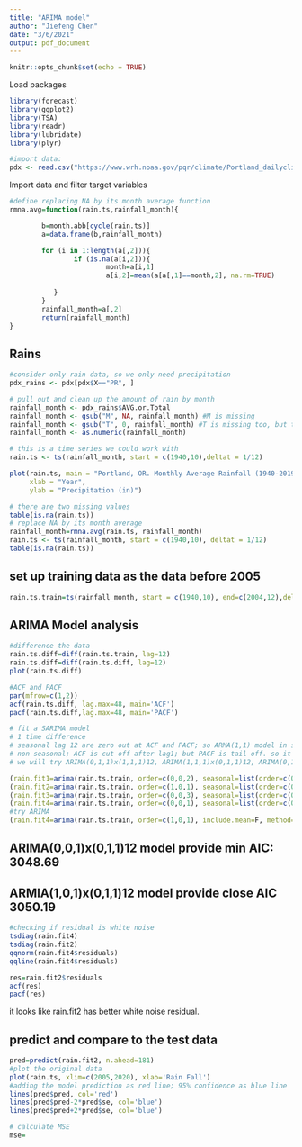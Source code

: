 ```yaml
---
title: "ARIMA model"
author: "Jiefeng Chen"
date: "3/6/2021"
output: pdf_document
---
```


```r
knitr::opts_chunk$set(echo = TRUE)
```

Load packages
```r
library(forecast) 
library(ggplot2)
library(TSA)
library(readr)
library(lubridate)
library(plyr)

#import data:
pdx <- read.csv("https://www.wrh.noaa.gov/pqr/climate/Portland_dailyclimatedata.csv", skip = 6) #skip 6 rows before taking the first row as variable name
```


Import data and filter target variables
```r
#define replacing NA by its month average function
rmna.avg=function(rain.ts,rainfall_month){

        b=month.abb[cycle(rain.ts)]
        a=data.frame(b,rainfall_month)

        for (i in 1:length(a[,2])){
                if (is.na(a[i,2])){
                        month=a[i,1]
                        a[i,2]=mean(a[a[,1]==month,2], na.rm=TRUE)
        
           }
        }
        rainfall_month=a[,2]
        return(rainfall_month)
}

```

## Rains
```r
#consider only rain data, so we only need precipitation
pdx_rains <- pdx[pdx$X=="PR", ]

# pull out and clean up the amount of rain by month
rainfall_month <- pdx_rains$AVG.or.Total
rainfall_month <- gsub("M", NA, rainfall_month) #M is missing
rainfall_month <- gsub("T", 0, rainfall_month) #T is missing too, but they are close to 0 output, so I set T=0
rainfall_month <- as.numeric(rainfall_month)

# this is a time series we could work with
rain.ts <- ts(rainfall_month, start = c(1940,10),deltat = 1/12)

plot(rain.ts, main = "Portland, OR. Monthly Average Rainfall (1940-2019)",
     xlab = "Year",
     ylab = "Precipitation (in)")

# there are two missing values
table(is.na(rain.ts))
# replace NA by its month average 
rainfall_month=rmna.avg(rain.ts, rainfall_month)
rain.ts <- ts(rainfall_month, start = c(1940,10), deltat = 1/12)
table(is.na(rain.ts))

```
## set up training data as the data before 2005
```r
rain.ts.train=ts(rainfall_month, start = c(1940,10), end=c(2004,12),deltat = 1/12)

```

## ARIMA Model analysis
```r
#difference the data
rain.ts.diff=diff(rain.ts.train, lag=12)
rain.ts.diff=diff(rain.ts.diff, lag=12)
plot(rain.ts.diff)
```
```r
#ACF and PACF
par(mfrow=c(1,2))
acf(rain.ts.diff, lag.max=48, main='ACF')
pacf(rain.ts.diff,lag.max=48, main='PACF')
```

```r
# fit a SARIMA model
# 1 time difference
# seasonal lag 12 are zero out at ACF and PACF; so ARMA(1,1) model in seasonal. 
# non seasonal; ACF is cut off after lag1; but PACF is tail off. so it is MA(1)
# we will try ARIMA(0,1,1)x(1,1,1)12, ARIMA(1,1,1)x(0,1,1)12, ARIMA(0,1,2)x(0,1,1)12

(rain.fit1=arima(rain.ts.train, order=c(0,0,2), seasonal=list(order=c(0,1,1), period=12)))
(rain.fit2=arima(rain.ts.train, order=c(1,0,1), seasonal=list(order=c(0,1,1), period=12)))
(rain.fit3=arima(rain.ts.train, order=c(0,0,3), seasonal=list(order=c(0,1,2), period=12)))
(rain.fit4=arima(rain.ts.train, order=c(0,0,1), seasonal=list(order=c(0,1,1), period=12)))
#try ARIMA
(rain.fit4=arima(rain.ts.train, order=c(1,0,1), include.mean=F, method="ML"))
```
## ARIMA(0,0,1)x(0,1,1)12 model provide min AIC: 3048.69
## ARMIA(1,0,1)x(0,1,1)12 model provide close AIC 3050.19

```r
#checking if residual is white noise
tsdiag(rain.fit4)
tsdiag(rain.fit2)
qqnorm(rain.fit4$residuals)
qqline(rain.fit4$residuals)

res=rain.fit2$residuals
acf(res)
pacf(res)
```
it looks like rain.fit2 has better white noise residual. 


## predict and compare to the test data
```r
pred=predict(rain.fit2, n.ahead=181)
#plot the original data
plot(rain.ts, xlim=c(2005,2020), xlab='Rain Fall')
#adding the model prediction as red line; 95% confidence as blue line
lines(pred$pred, col='red')
lines(pred$pred-2*pred$se, col='blue')
lines(pred$pred+2*pred$se, col='blue')
```

```r
# calculate MSE
mse=
```



